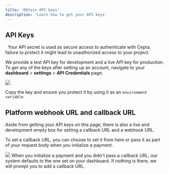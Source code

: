 ```yaml
---
title: 'Obtain API keys'
description: 'Learn how to get your API keys'
---
```


## API Keys

<Warning>
  Your API secret is used as secure access to authenticate with Cepta, failure to protect it might lead to unauthorized access to your project. 
</Warning>

We provide a test API key for development and a live API key for production. To get any of the keys after setting up an account, navigate to your **dashboard** > **settings** > **API Credentials** page. 

<Frame caption="Test Credentials">
  <img src="/images/cred-image.png" style={{ borderRadius: '0.5rem' }} loading="lazy" />
</Frame>

Copy the key and ensure you protect it by using it as an `environment variable` 

## Platform webhook URL and callback URL
Aside from getting your API keys on this page, there is also a live and development empty box for setting a callback URL and a webhook URL. 

To set a callback URL, you can choose to set it from here or pass it as part of your request body when you initialize a payment.

<Frame caption="webhook and callback URL">
  <img src="/images/image-back.png" style={{ borderRadius: '0.5rem' }} loading="lazy" />
</Frame>

<Note>
  When you initialize a payment and you didn't pass a callback URL, our system defaults to the one set on your dashboard. If nothing is there, we will prompt you to add a callback URL.
</Note>

